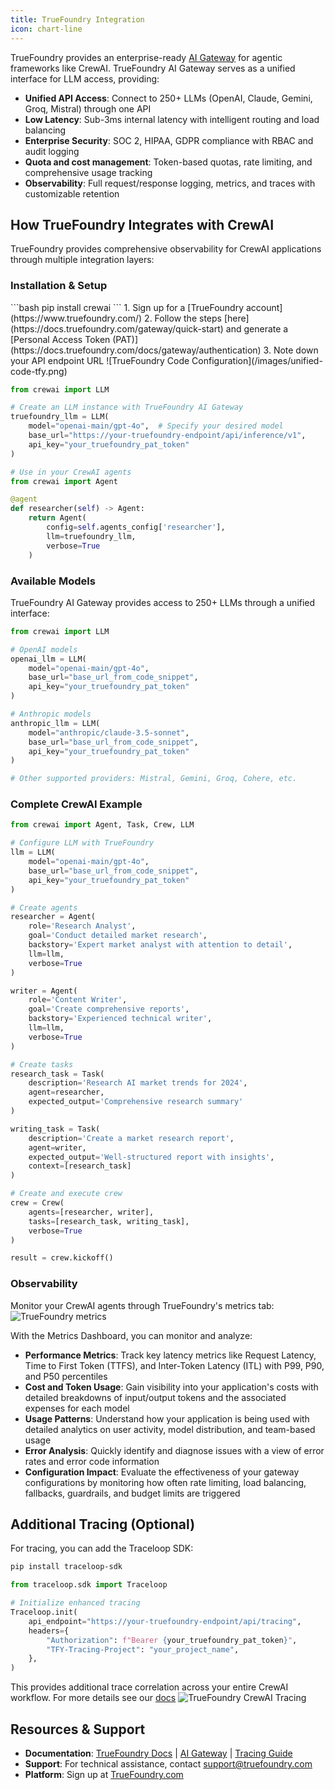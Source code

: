 ```yaml
---
title: TrueFoundry Integration
icon: chart-line
---
```


TrueFoundry provides an enterprise-ready [AI Gateway](https://www.truefoundry.com/ai-gateway) for agentic frameworks like CrewAI. TrueFoundry AI Gateway serves as a unified interface for LLM access, providing:

- **Unified API Access**: Connect to 250+ LLMs (OpenAI, Claude, Gemini, Groq, Mistral) through one API
- **Low Latency**: Sub-3ms internal latency with intelligent routing and load balancing  
- **Enterprise Security**: SOC 2, HIPAA, GDPR compliance with RBAC and audit logging
- **Quota and cost management**: Token-based quotas, rate limiting, and comprehensive usage tracking
- **Observability**: Full request/response logging, metrics, and traces with customizable retention

## How TrueFoundry Integrates with CrewAI

TrueFoundry provides comprehensive observability for CrewAI applications through multiple integration layers:




### Installation & Setup

<Steps>
<Step title="Install CrewAI">
```bash
pip install crewai
```
</Step>

<Step title="Get TrueFoundry Access Token">
1. Sign up for a [TrueFoundry account](https://www.truefoundry.com/)
2. Follow the steps [here](https://docs.truefoundry.com/gateway/quick-start) and generate a [Personal Access Token (PAT)](https://docs.truefoundry.com/docs/gateway/authentication)
3. Note down your API endpoint URL
</Step>

<Step title="Configure CrewAI with TrueFoundry">
![TrueFoundry Code Configuration](/images/unified-code-tfy.png)

```python
from crewai import LLM

# Create an LLM instance with TrueFoundry AI Gateway
truefoundry_llm = LLM(
    model="openai-main/gpt-4o",  # Specify your desired model
    base_url="https://your-truefoundry-endpoint/api/inference/v1",
    api_key="your_truefoundry_pat_token"
)

# Use in your CrewAI agents
from crewai import Agent

@agent
def researcher(self) -> Agent:
    return Agent(
        config=self.agents_config['researcher'],
        llm=truefoundry_llm,
        verbose=True
    )
```
</Step>
</Steps>

### Available Models

TrueFoundry AI Gateway provides access to 250+ LLMs through a unified interface:

```python
from crewai import LLM

# OpenAI models
openai_llm = LLM(
    model="openai-main/gpt-4o",
    base_url="base_url_from_code_snippet",
    api_key="your_truefoundry_pat_token"
)

# Anthropic models  
anthropic_llm = LLM(
    model="anthropic/claude-3.5-sonnet",
    base_url="base_url_from_code_snippet",
    api_key="your_truefoundry_pat_token"
)

# Other supported providers: Mistral, Gemini, Groq, Cohere, etc.
```

### Complete CrewAI Example

```python
from crewai import Agent, Task, Crew, LLM

# Configure LLM with TrueFoundry
llm = LLM(
    model="openai-main/gpt-4o",
    base_url="base_url_from_code_snippet", 
    api_key="your_truefoundry_pat_token"
)

# Create agents
researcher = Agent(
    role='Research Analyst',
    goal='Conduct detailed market research',
    backstory='Expert market analyst with attention to detail',
    llm=llm,
    verbose=True
)

writer = Agent(
    role='Content Writer', 
    goal='Create comprehensive reports',
    backstory='Experienced technical writer',
    llm=llm,
    verbose=True
)

# Create tasks
research_task = Task(
    description='Research AI market trends for 2024',
    agent=researcher,
    expected_output='Comprehensive research summary'
)

writing_task = Task(
    description='Create a market research report',
    agent=writer,
    expected_output='Well-structured report with insights',
    context=[research_task]
)

# Create and execute crew
crew = Crew(
    agents=[researcher, writer],
    tasks=[research_task, writing_task],
    verbose=True
)

result = crew.kickoff()
```

### Observability

Monitor your CrewAI agents through TrueFoundry's metrics tab:
![TrueFoundry metrics](/images/gateway-metrics.png)

With the Metrics Dashboard, you can monitor and analyze:

- **Performance Metrics**: Track key latency metrics like Request Latency, Time to First Token (TTFS), and Inter-Token Latency (ITL) with P99, P90, and P50 percentiles
- **Cost and Token Usage**: Gain visibility into your application's costs with detailed breakdowns of input/output tokens and the associated expenses for each model
- **Usage Patterns**: Understand how your application is being used with detailed analytics on user activity, model distribution, and team-based usage
- **Error Analysis**: Quickly identify and diagnose issues with a view of error rates and error code information
- **Configuration Impact**: Evaluate the effectiveness of your gateway configurations by monitoring how often rate limiting, load balancing, fallbacks, guardrails, and budget limits are triggered

## Additional Tracing (Optional)

For tracing, you can add the Traceloop SDK:

```bash
pip install traceloop-sdk
```

```python
from traceloop.sdk import Traceloop

# Initialize enhanced tracing
Traceloop.init(
    api_endpoint="https://your-truefoundry-endpoint/api/tracing",
    headers={
        "Authorization": f"Bearer {your_truefoundry_pat_token}",
        "TFY-Tracing-Project": "your_project_name",
    },
)
```

This provides additional trace correlation across your entire CrewAI workflow. For more details see our [docs](https://docs.truefoundry.com/docs/tracing/overview)
![TrueFoundry CrewAI Tracing](/images/tracing_crewai.png)

## Resources & Support

- **Documentation**: [TrueFoundry Docs](https://docs.truefoundry.com/) | [AI Gateway](https://docs.truefoundry.com/docs/ai-gateway) | [Tracing Guide](https://docs.truefoundry.com/docs/tracing/tracing-in-crewai)
- **Support**: For technical assistance, contact [support@truefoundry.com](mailto:support@truefoundry.com)
- **Platform**: Sign up at [TrueFoundry.com](https://www.truefoundry.com/)
